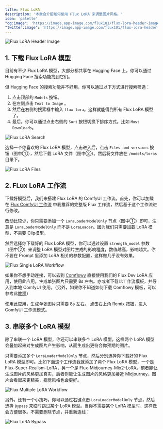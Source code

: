 ```yaml
---
title: Flux LoRA
description: '本章会介绍如何使用 Flux LoRA 来调整图片风格。'
icon: 'palette'
"og:image": 'https://image.app-image.com/flux101/flux-lora-header-image.png'
"twitter:image": 'https://image.app-image.com/flux101/flux-lora-header-image.png'
---
```


<Frame caption="本图由 AI 生成">
  <img
    className="rounded-xl"
    src="/images/basics/flux-lora/flux-lora-header-image.png"
    alt="Flux LoRA Header Image"
  />
</Frame>

## 1. 下载 Flux LoRA 模型

目前有不少 Flux LoRA 模型，大部分都共享在 Hugging Face 上。你可以通过 Hugging Face 搜索功能找到它们。

但 Hugging Face 的搜索功能并不好用，你可以通过以下方式进行搜索筛选：

1. 点击顶部的 `Models` 按钮。
2. 在左侧点击  `Text to Image` 。
3. 然后在右侧的搜索框中输入 `flux lora`。这样就能得到所有 Flux LoRA 模型了。
4. 最后，你可以通过点击右侧的 `Sort` 按钮切换下排序方式，比如 `Most Downloads`。

<Frame>
  <img
    className="rounded-xl"
    src="/images/basics/flux-lora/flux-lora-search.jpeg"
    alt="Flux LoRA Search"
  />
</Frame>

选择一个你喜欢的 Flux LoRA 模型，点击进入后，点击 `Files and versions` 按钮（图中①），然后下载 LoRA 文件（图中②）。然后将文件放在 `/models/loras` 目录下。

<Frame>
  <img
    className="rounded-xl"
    src="/images/basics/flux-lora/flux-lora-files.png"
    alt="Flux LoRA Files"
  />
</Frame>

## 2. FLux LoRA 工作流

下载好模型后，我们来搭建 Flux LoRA 的 ComfyUI 工作流。首先，你可以加载在 [Flux ComfyUI 工作流](../basics/flux-comfyui-workflow) 中我推荐的完整版 Flux 工作流，然后基于这个工作流进行修改。

改动比较少，你只需要添加一个 `LoraLoaderModelOnly` 节点（图中①）即可，注意是 `LoraLoaderModelOnly` 而不是 `LoraLoader`。因为我们只需要加载 LoRA 模型，不需要 Clip模型。

然后选择你下载好的 Flux LoRA 模型，你可以通过设置 `strength_model` 参数（图中②）来调整 LoRA 模型对图片生成的影响程度，数值越高，影响越大。你不要在 Prompt 里添加 LoRA 相关的参数配置，这样做几乎没有效果。

<Frame>
  <img
    className="rounded-xl"
    src="/images/basics/flux-lora/flux-single-lora-workflow.jpeg"
    alt="Flux Single LoRA Workflow"
  />
</Frame>

如果你不想手动连接，可以去到 [Comflowy](https://app.comflowy.com/app/s-flux-dev-workflow-db9bd4) 直接使用我们的 Flux Dev LoRA 应用，使用此应用，生成单张图片只需要 8s 左右。亦或者下载此工作流模板，并导入到本地 ComfyUI 使用。（另外，如果你不知道如何下载 Comflowy 模板，可以参考此[教程](https://intercom.help/comflowy/en/articles/10229083-how-do-i-get-the-workflow-template)）

<CardGroup cols={2}>
  <Card title="Flux Dev App" icon="rocket" href="https://app.comflowy.com/app/28e42489-4c34-4c36-9825-f65ad32dd831" horizontal>
    使用此应用，生成单张图片只需要 8s 左右。
  </Card>
  <Card title="Flux ComfyUI 工作流模板" icon="cloud-arrow-down" href="https://app.comflowy.com/app/237ab1cb-ed83-4207-9bc9-4097f5a6e6c8" horizontal>
    点击右上角 Remix 按钮，进入 ComfyUI 工作流模式。
  </Card>
</CardGroup>


## 3. 串联多个 LoRA 模型

除了串联一个 LoRA 模型，你还可以串联多个 LoRA 模型。这样两个 LoRA 模型会叠加起来对生成图片产生影响，从而生成出更符合你预期的图片。

只需要添加多个 `LoraLoaderModelOnly` 节点，然后分别选择你下载好的 Flux LoRA 模型即可。比如下面这个工作流我就添加了两个 Flux LoRA 模型，一个是 Flux-Super-Realism-LoRA，另一个是 Flux-Midjourney-Mix2-LoRA。前者能让生成图片的风格更加真实，后者则能让生成图片的风格更加接近 Midjourney。图片会看起来更精美，视觉风格也会更好。

<Frame>
  <img
    className="rounded-xl"
    src="/images/basics/flux-lora/flux-multiple-lora-workflow.jpeg"
    alt="Flux Multiple LoRA Workflow"
  />
</Frame>

另外，还有一个小技巧，你可以通过右键点击 `LoraLoaderModelOnly` 节点，然后选择 `Bypass` 来临时跳过某个 LoRA 模型。当你不需要某个 LoRA 模型时，这样做会方便很多。不需要删除节点，并重新连线：

<Frame>
  <img
    className="rounded-xl"
    src="/images/basics/flux-lora/flux-lora-bypass.png"
    alt="Flux LoRA Bypass"
  />
</Frame>